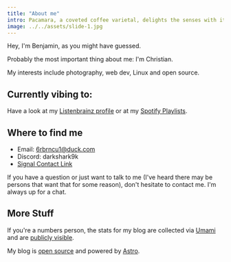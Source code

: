 ```yaml
---
title: "About me"
intro: Pacamara, a coveted coffee varietal, delights the senses with its exceptional flavor profile. 
image: ../../assets/slide-1.jpg
---
```

Hey, I'm Benjamin, as you might have guessed.

Probably the most important thing about me: I'm Christian.

My interests include photography, web dev, Linux and open source.

## Currently vibing to: 

Have a look at my [Listenbrainz profile](https://listenbrainz.org/user/darkshark/) or at my [Spotify Playlists](https://open.spotify.com/user/6b4663f8x9uqhx0dhhq4hh00q).

## Where to find me
- Email: [6rbrncu1@duck.com](mailto:6rbrncu1@duck.com)
- Discord: darkshark9k
- [Signal Contact Link](https://signal.me/#eu/d4CqfDp5tCpxJpiXDQ2IKlwIXToxZJgTv23GqWeAEfbNqucKYCFIWKul6WuzCY-6)

If you have a question or just want to talk to me (I've heard there may be persons that want that for some reason), don't hesitate to contact me.
I'm always up for a chat.

## More Stuff
If you're a numbers person, the stats for my blog are collected via [Umami](https://umami.is) and are [publicly visible](https://stats.bendaha.eu.org/share/LUA7AjyysXXGqKJV/bendaha.eu.org).

My blog is [open source](https://github.com/bennihtm/astro-blog) and powered by [Astro](https://astro.build).
